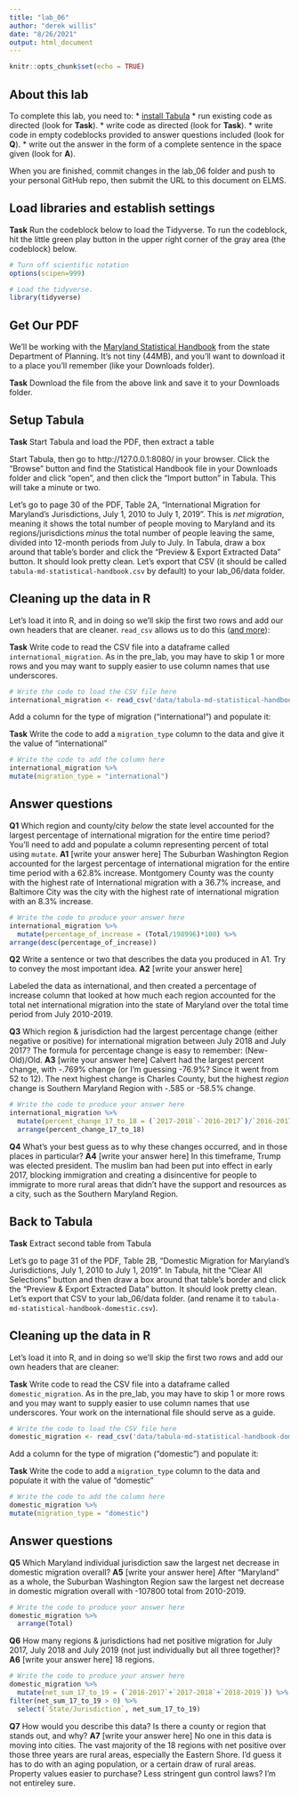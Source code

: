 ```yaml
---
title: "lab_06"
author: "derek willis"
date: "8/26/2021"
output: html_document
---
```


```r
knitr::opts_chunk$set(echo = TRUE)
```

## About this lab

To complete this lab, you need to:
* [install Tabula](https://tabula.technology/)
* run existing code as directed (look for **Task**).
* write code as directed (look for **Task**).
* write code in empty codeblocks provided to answer questions included (look for **Q**).
* write out the answer in the form of a complete sentence in the space given (look for **A**).

When you are finished, commit changes in the lab_06 folder and push to your personal GitHub repo, then submit the URL to this document on ELMS.

## Load libraries and establish settings

**Task** Run the codeblock below to load the Tidyverse. To run the codeblock, hit the little green play button in the upper right corner of the gray area (the codeblock) below.

```r
# Turn off scientific notation
options(scipen=999)

# Load the tidyverse.
library(tidyverse)
```

## Get Our PDF

We'll be working with the [Maryland Statistical Handbook](https://planning.maryland.gov/MSDC/Documents/md-statistical-handbook.pdf) from the state Department of Planning. It's not tiny (44MB), and you'll want to download it to a place you'll remember (like your Downloads folder).

**Task** Download the file from the above link and save it to your Downloads folder.

## Setup Tabula

**Task** Start Tabula and load the PDF, then extract a table

Start Tabula, then go to http://127.0.0.1:8080/ in your browser. Click the "Browse" button and find the Statistical Handbook file in your Downloads folder and click "open", and then click the "Import button" in Tabula. This will take a minute or two.

Let's go to page 30 of the PDF, Table 2A, "International Migration for Maryland's Jurisdictions, July 1, 2010 to July 1, 2019". This is _net migration_, meaning it shows the total number of people moving to Maryland and its regions/jurisdictions _minus_ the total number of people leaving the same, divided into 12-month periods from July to July. In Tabula, draw a box around that table's border and click the "Preview & Export Extracted Data" button. It should look pretty clean. Let's export that CSV (it should be called `tabula-md-statistical-handbook.csv` by default) to your lab_06/data folder.

## Cleaning up the data in R

Let's load it into R, and in doing so we'll skip the first two rows and add our own headers that are cleaner. `read_csv` allows us to do this ([and more](https://readr.tidyverse.org/reference/read_delim.html)):

**Task** Write code to read the CSV file into a dataframe called `international_migration`. As in the pre_lab, you may have to skip 1 or more rows and you may want to supply easier to use column names that use underscores.

```r
# Write the code to load the CSV file here
international_migration <- read_csv('data/tabula-md-statistical-handbook.csv', skip=2, col_names=c("State/Jurisdiction", "2010-2011", "2011-2012", "2012-2013", "2013-2014", "2014-2015", "2015-2016", "2016-2017", "2017-2018", "2018-2019", "Total"))
```

Add a column for the type of migration ("international") and populate it:

**Task** Write the code to add a `migration_type` column to the data and give it the value of "international"

```r
# Write the code to add the column here
international_migration %>% 
mutate(migration_type = "international")
```

## Answer questions

**Q1** Which region and county/city _below_ the state level accounted for the largest percentage of international migration for the entire time period? You'll need to add and populate a column representing percent of total using `mutate`.
**A1** [write your answer here] The Suburban Washington Region accounted for the largest percentage of international migration for the entire time period with a 62.8% increase. Montgomery County was the county with the highest rate of International migration with a 36.7% increase, and Baltimore City was the city with the highest rate of international migration with an 8.3% increase.

```r
# Write the code to produce your answer here
international_migration %>%
  mutate(percentage_of_increase = (Total/198996)*100) %>%
arrange(desc(percentage_of_increase))
```

**Q2** Write a sentence or two that describes the data you produced in A1. Try to convey the most important idea.
**A2** [write your answer here] 

Labeled the data as international, and then created a percentage of increase column that looked at how much each region accounted for the total net international migration into the state of Maryland over the total time period from July 2010-2019.

**Q3** Which region & jurisdiction had the largest percentage change (either negative or positive) for international migration between July 2018 and July 2017? The formula for percentage change is easy to remember: (New-Old)/Old.
**A3** [write your answer here] Calvert had the largest percent change, with -.769% change (or I'm guessing -76.9%? Since it went from 52 to 12). The next highest change is Charles County, but the highest *region* change is Southern Maryland Region with -.585 or -58.5% change. 

```r
# Write the code to produce your answer here
international_migration %>%
  mutate(percent_change_17_to_18 = (`2017-2018`-`2016-2017`)/`2016-2017`) %>% 
  arrange(percent_change_17_to_18)
```

**Q4** What's your best guess as to why these changes occurred, and in those places in particular?
**A4** [write your answer here] In this timeframe, Trump was elected president. The muslim ban had been put into effect in early 2017, blocking immigration and creating a disincentive for people to immigrate to more rural areas that didn't have the support and resources as a city, such as the Southern Maryland Region.


## Back to Tabula

**Task** Extract second table from Tabula

Let's go to page 31 of the PDF, Table 2B, "Domestic Migration for Maryland's Jurisdictions, July 1, 2010 to July 1, 2019". In Tabula, hit the "Clear All Selections" button and then draw a box around that table's border and click the "Preview & Export Extracted Data" button. It should look pretty clean. Let's export that CSV to your lab_06/data folder. (and rename it to `tabula-md-statistical-handbook-domestic.csv`).

## Cleaning up the data in R

Let's load it into R, and in doing so we'll skip the first two rows and add our own headers that are cleaner:

**Task** Write code to read the CSV file into a dataframe called `domestic_migration`. As in the pre_lab, you may have to skip 1 or more rows and you may want to supply easier to use column names that use underscores. Your work on the international file should serve as a guide.

```r
# Write the code to load the CSV file here
domestic_migration <- read_csv('data/tabula-md-statistical-handbook-domestic.csv', skip=2, col_names=c("State/Jurisdiction", "2010-2011", "2011-2012", "2012-2013", "2013-2014", "2014-2015", "2015-2016", "2016-2017", "2017-2018", "2018-2019", "Total"))
```

Add a column for the type of migration ("domestic") and populate it:

**Task** Write the code to add a `migration_type` column to the data and populate it with the value of "domestic"

```r
# Write the code to add the column here
domestic_migration %>% 
mutate(migration_type = "domestic")
```

## Answer questions
**Q5** Which Maryland individual jurisdiction saw the largest net decrease in domestic migration overall?
**A5** [write your answer here] After "Maryland" as a whole, the Suburban Washington Region saw the largest net decrease in domestic migration overall with -107800 total from 2010-2019.

```r
# Write the code to produce your answer here
domestic_migration %>%
  arrange(Total)
```

**Q6** How many regions & jurisdictions had net positive migration for July 2017, July 2018 and July 2019 (not just individually but all three together)?
**A6** [write your answer here] 18 regions.

```r
# Write the code to produce your answer here
domestic_migration %>%
  mutate(net_sum_17_to_19 = (`2016-2017`+`2017-2018`+`2018-2019`)) %>%
filter(net_sum_17_to_19 > 0) %>% 
  select(`State/Jurisdiction`, net_sum_17_to_19)
```

**Q7** How would you describe this data? Is there a county or region that stands out, and why?
**A7** [write your answer here] No one in this data is moving into cities. The vast majority of the 18 regions with net positive over those three years are rural areas, especially the Eastern Shore. I'd guess it has to do with an aging population, or a certain draw of rural areas. Property values easier to purchase? Less stringent gun control laws? I'm not entireley sure.
